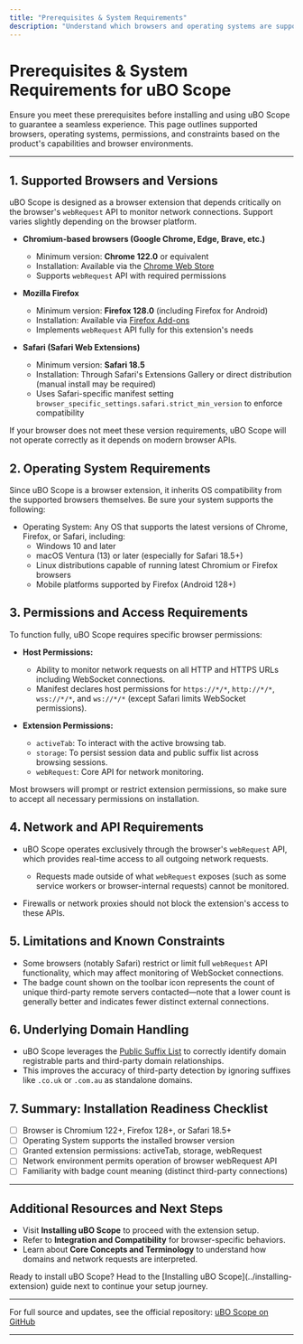 ```yaml
---
title: "Prerequisites & System Requirements"
description: "Understand which browsers and operating systems are supported before installing uBO Scope. This page outlines minimum requirements, supported browsers, and any limitations, ensuring a smooth experience from the beginning."
---
```


# Prerequisites & System Requirements for uBO Scope

Ensure you meet these prerequisites before installing and using uBO Scope to guarantee a seamless experience. This page outlines supported browsers, operating systems, permissions, and constraints based on the product's capabilities and browser environments.

---

## 1. Supported Browsers and Versions

uBO Scope is designed as a browser extension that depends critically on the browser's `webRequest` API to monitor network connections. Support varies slightly depending on the browser platform.

- **Chromium-based browsers (Google Chrome, Edge, Brave, etc.)**
  - Minimum version: **Chrome 122.0** or equivalent
  - Installation: Available via the [Chrome Web Store](https://chromewebstore.google.com/detail/ubo-scope/bbdpgcaljkaaigfcomhidmneffjjjfgp)
  - Supports `webRequest` API with required permissions
  
- **Mozilla Firefox**
  - Minimum version: **Firefox 128.0** (including Firefox for Android)
  - Installation: Available via [Firefox Add-ons](https://addons.mozilla.org/firefox/addon/ubo-scope/)
  - Implements `webRequest` API fully for this extension's needs

- **Safari (Safari Web Extensions)**
  - Minimum version: **Safari 18.5**
  - Installation: Through Safari's Extensions Gallery or direct distribution (manual install may be required)
  - Uses Safari-specific manifest setting `browser_specific_settings.safari.strict_min_version` to enforce compatibility

<Tip>
If your browser does not meet these version requirements, uBO Scope will not operate correctly as it depends on modern browser APIs.
</Tip>

## 2. Operating System Requirements

Since uBO Scope is a browser extension, it inherits OS compatibility from the supported browsers themselves. Be sure your system supports the following:

- Operating System: Any OS that supports the latest versions of Chrome, Firefox, or Safari, including:
  - Windows 10 and later
  - macOS Ventura (13) or later (especially for Safari 18.5+)
  - Linux distributions capable of running latest Chromium or Firefox browsers
  - Mobile platforms supported by Firefox (Android 128+)

## 3. Permissions and Access Requirements

To function fully, uBO Scope requires specific browser permissions:

- **Host Permissions:**
  - Ability to monitor network requests on all HTTP and HTTPS URLs including WebSocket connections.
  - Manifest declares host permissions for `https://*/*`, `http://*/*`, `wss://*/*`, and `ws://*/*` (except Safari limits WebSocket permissions).

- **Extension Permissions:**
  - `activeTab`: To interact with the active browsing tab.
  - `storage`: To persist session data and public suffix list across browsing sessions.
  - `webRequest`: Core API for network monitoring.

<Warning>
Most browsers will prompt or restrict extension permissions, so make sure to accept all necessary permissions on installation.
</Warning>

## 4. Network and API Requirements

- uBO Scope operates exclusively through the browser's `webRequest` API, which provides real-time access to all outgoing network requests.
  - Requests made outside of what `webRequest` exposes (such as some service workers or browser-internal requests) cannot be monitored.

- Firewalls or network proxies should not block the extension's access to these APIs.

## 5. Limitations and Known Constraints

- Some browsers (notably Safari) restrict or limit full `webRequest` API functionality, which may affect monitoring of WebSocket connections.
- The badge count shown on the toolbar icon represents the count of unique third-party remote servers contacted—note that a lower count is generally better and indicates fewer distinct external connections.

## 6. Underlying Domain Handling

- uBO Scope leverages the [Public Suffix List](https://publicsuffix.org/list/) to correctly identify domain registrable parts and third-party domain relationships.
- This improves the accuracy of third-party detection by ignoring suffixes like `.co.uk` or `.com.au` as standalone domains.

## 7. Summary: Installation Readiness Checklist

- [ ] Browser is Chromium 122+, Firefox 128+, or Safari 18.5+
- [ ] Operating System supports the installed browser version
- [ ] Granted extension permissions: activeTab, storage, webRequest
- [ ] Network environment permits operation of browser webRequest API
- [ ] Familiarity with badge count meaning (distinct third-party connections)

---

## Additional Resources and Next Steps

- Visit **Installing uBO Scope** to proceed with the extension setup.
- Refer to **Integration and Compatibility** for browser-specific behaviors.
- Learn about **Core Concepts and Terminology** to understand how domains and network requests are interpreted.

<Check>
Ready to install uBO Scope? Head to the [Installing uBO Scope](../installing-extension) guide next to continue your setup journey.
</Check>

---

For full source and updates, see the official repository: [uBO Scope on GitHub](https://github.com/gorhill/uBO-Scope)

---